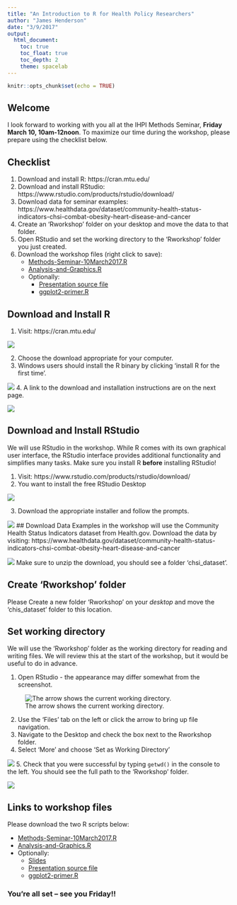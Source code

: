 ```yaml
---
title: "An Introduction to R for Health Policy Researchers"
author: "James Henderson"
date: "3/9/2017"
output: 
  html_document:
    toc: true
    toc_float: true
    toc_depth: 2
    theme: spacelab
---
```


```r
knitr::opts_chunk$set(echo = TRUE)
```

## Welcome
I look forward to working with you all at the IHPI Methods Seminar,
**Friday March 10, 10am-12noon**. To maximize our time during the workshop,
please prepare using the checklist below.

## Checklist
1. Download and install R: https://cran.mtu.edu/
2. Download and install RStudio: https://www.rstudio.com/products/rstudio/download/
3. Download data for seminar examples: 
https://www.healthdata.gov/dataset/community-health-status-indicators-chsi-combat-obesity-heart-disease-and-cancer
4. Create an 'Rworkshop' folder on your desktop and move the data to that folder.
5. Open RStudio and set the working directory to the 'Rworkshop' folder you just created.
6. Download the workshop files (right click to save): 
    + <a href="Methods-Seminar-10March2017.R">Methods-Seminar-10March2017.R</a>
    + <a href="Analysis-and-Graphics.R">Analysis-and-Graphics.R</a>
    + Optionally:
        + <a href="Methods-Seminar-Presentation.Rmd"> Presentation source file</a>
        + <a href="ggplot2-primer.R"> ggplot2-primer.R</a>

## Download and Install R

1. Visit: https://cran.mtu.edu/

![](PrepImages/R-Landing.png)

2. Choose the download appropriate for your computer.
3. Windows users should install the R binary by clicking 'install R for the first time'.

![](PrepImages/RforWindows1.png)
4. A link to the download and installation instructions are on the next page.

![](PrepImages/RforWindows2.png)

## Download and Install RStudio
We will use RStudio in the workshop.
While R comes with its own graphical user interface, the RStudio interface
provides additional functionality and simplifies many tasks. Make sure you install
R **before** installing RStudio!

1. Visit: https://www.rstudio.com/products/rstudio/download/
2. You want to install the free RStudio Desktop

![](PrepImages/RStudio2.png)

3. Download the appropriate installer and follow the prompts.

![](PrepImages/RStudio3.png)
## Download Data
Examples in the workshop will use the Community Health Status Indicators dataset 
from Health.gov. Download the data by visiting:
https://www.healthdata.gov/dataset/community-health-status-indicators-chsi-combat-obesity-heart-disease-and-cancer

![](PrepImages/CHSI.png)
Make sure to unzip the download, you should see a folder 'chsi_dataset'.

## Create 'Rworkshop' folder

Please Create a new folder 'Rworkshop' on your *desktop* and move the 'chis_dataset' folder
to this location. 

## Set working directory

We will use the 'Rworkshop' folder as the working directory for reading and
writing files. We will review this at the start of the workshop, but it would be
useful to do in advance.

1. Open RStudio - the appearance may differ somewhat from the screenshot.

![The arrow shows the current working directory.](PrepImages/RStudioWD.png)

2. Use the 'Files' tab on the left or click the arrow to bring up file navigation.
3. Navigate to the Desktop and check the box next to the Rworkshop folder.
4. Select 'More' and choose 'Set as Working Directory'

![](PrepImages/setwd.png)
5. Check that you were successful by typing `getwd()` in the console to the left.
You should see the full path to the 'Rworkshop' folder.

![](PrepImages/getwd.png)

## Links to workshop files 
Please download the two R scripts below:

+ <a href="Methods-Seminar-10March2017.R">Methods-Seminar-10March2017.R</a>
+ <a href="Analysis-and-Graphics.R">Analysis-and-Graphics.R</a>
+ Optionally:
    + <a href="Methods-Seminar-Presentation.html"> Slides</a>
    + <a href="Methods-Seminar-Presentation.Rmd"> Presentation source file</a>
    + <a href="ggplot2-primer.R"> ggplot2-primer.R</a>

### You're all set -- see you Friday!!